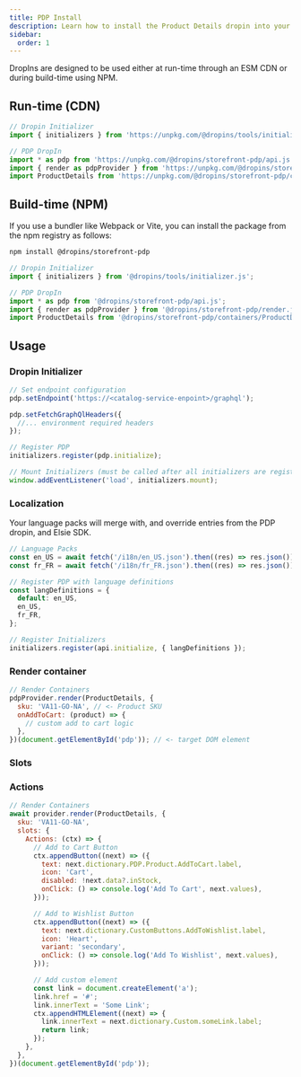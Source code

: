 ```yaml
---
title: PDP Install
description: Learn how to install the Product Details dropin into your site.
sidebar:
  order: 1
---
```


DropIns are designed to be used either at run-time through an ESM CDN or during build-time using NPM.

## Run-time (CDN)

```js
// Dropin Initializer
import { initializers } from 'https://unpkg.com/@dropins/tools/initializer.js';

// PDP DropIn
import * as pdp from 'https://unpkg.com/@dropins/storefront-pdp/api.js';
import { render as pdpProvider } from 'https://unpkg.com/@dropins/storefront-pdp/render.js';
import ProductDetails from 'https://unpkg.com/@dropins/storefront-pdp/containers/ProductDetails.js';
```

## Build-time (NPM)

If you use a bundler like Webpack or Vite, you can install the package from the npm registry as follows:

```bash
npm install @dropins/storefront-pdp
```

```js
// Dropin Initializer
import { initializers } from '@dropins/tools/initializer.js';

// PDP DropIn
import * as pdp from '@dropins/storefront-pdp/api.js';
import { render as pdpProvider } from '@dropins/storefront-pdp/render.js';
import ProductDetails from '@dropins/storefront-pdp/containers/ProductDetails.js';
```

## Usage 

### Dropin Initializer

```js
// Set endpoint configuration
pdp.setEndpoint('https://<catalog-service-enpoint>/graphql');

pdp.setFetchGraphQlHeaders({
  //... environment required headers
});

// Register PDP
initializers.register(pdp.initialize);

// Mount Initializers (must be called after all initializers are registered)
window.addEventListener('load', initializers.mount);
```

### Localization

Your language packs will merge with, and override entries from the PDP dropin, and Elsie SDK.

```js
// Language Packs
const en_US = await fetch('/i18n/en_US.json').then((res) => res.json());
const fr_FR = await fetch('/i18n/fr_FR.json').then((res) => res.json());

// Register PDP with language definitions
const langDefinitions = {
  default: en_US,
  en_US,
  fr_FR,
};

// Register Initializers
initializers.register(api.initialize, { langDefinitions });
```

### Render container

```js
// Render Containers
pdpProvider.render(ProductDetails, {
  sku: 'VA11-GO-NA', // <- Product SKU
  onAddToCart: (product) => {
    // custom add to cart logic
  },
})(document.getElementById('pdp')); // <- target DOM element
```

### Slots

### Actions

```js
// Render Containers
await provider.render(ProductDetails, {
  sku: 'VA11-GO-NA',
  slots: {
    Actions: (ctx) => {
      // Add to Cart Button
      ctx.appendButton((next) => ({
        text: next.dictionary.PDP.Product.AddToCart.label,
        icon: 'Cart',
        disabled: !next.data?.inStock,
        onClick: () => console.log('Add To Cart', next.values),
      }));

      // Add to Wishlist Button
      ctx.appendButton((next) => ({
        text: next.dictionary.CustomButtons.AddToWishlist.label,
        icon: 'Heart',
        variant: 'secondary',
        onClick: () => console.log('Add To Wishlist', next.values),
      }));

      // Add custom element
      const link = document.createElement('a');
      link.href = '#';
      link.innerText = 'Some Link';
      ctx.appendHTMLElement((next) => {
        link.innerText = next.dictionary.Custom.someLink.label;
        return link;
      });
    },
  },
})(document.getElementById('pdp'));
```


```js
